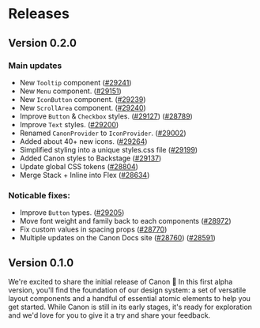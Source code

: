 # Releases

## Version 0.2.0

### Main updates

- New `Tooltip` component ([#29241](https://github.com/backstage/backstage/pull/29241))
- New `Menu` component. ([#29151](https://github.com/backstage/backstage/pull/29151))
- New `IconButton` component. ([#29239](https://github.com/backstage/backstage/pull/29239))
- New `ScrollArea` component. ([#29240](https://github.com/backstage/backstage/pull/29240))
- Improve `Button` & `Checkbox` styles. ([#29127](https://github.com/backstage/backstage/pull/29127)) ([#28789](https://github.com/backstage/backstage/pull/28789))
- Improve `Text` styles. ([#29200](https://github.com/backstage/backstage/pull/29200))
- Renamed `CanonProvider` to `IconProvider`. ([#29002](https://github.com/backstage/backstage/pull/29002))
- Added about 40+ new icons. ([#29264](https://github.com/backstage/backstage/pull/29264))
- Simplified styling into a unique styles.css file ([#29199](https://github.com/backstage/backstage/pull/29199))
- Added Canon styles to Backstage ([#29137](https://github.com/backstage/backstage/pull/29137))
- Update global CSS tokens ([#28804](https://github.com/backstage/backstage/pull/28804))
- Merge Stack + Inline into Flex ([#28634](https://github.com/backstage/backstage/pull/28634))

### Noticable fixes:

- Improve `Button` types. ([#29205](https://github.com/backstage/backstage/pull/29205))
- Move font weight and family back to each components ([#28972](https://github.com/backstage/backstage/pull/28972))
- Fix custom values in spacing props ([#28770](https://github.com/backstage/backstage/pull/28770))
- Multiple updates on the Canon Docs site ([#28760](https://github.com/backstage/backstage/pull/28760)) ([#28591](https://github.com/backstage/backstage/pull/28591))

## Version 0.1.0

We're excited to share the initial release of Canon 💚 In this first alpha version, you'll find the foundation of our design system:
a set of versatile layout components and a handful of essential atomic elements to help you get started. While Canon is still in its
early stages, it's ready for exploration and we'd love for you to give it a try and share your feedback.
